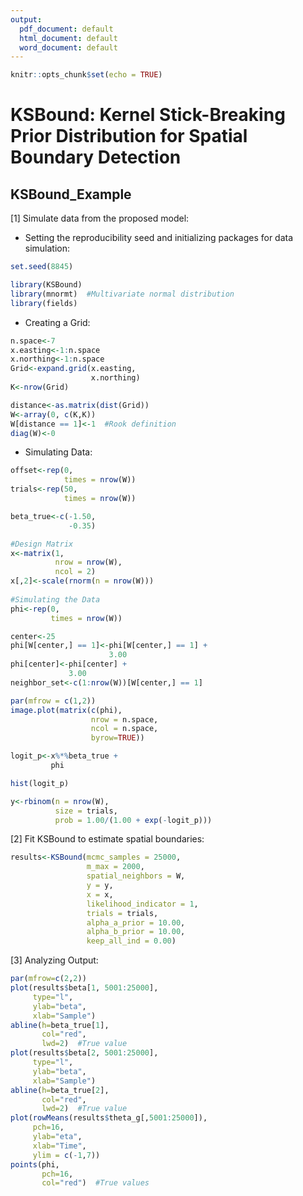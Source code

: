 ```yaml
---
output:
  pdf_document: default
  html_document: default
  word_document: default
---
```

```r
knitr::opts_chunk$set(echo = TRUE)
```
# KSBound: Kernel Stick-Breaking Prior Distribution for Spatial Boundary Detection

## KSBound_Example

[1] Simulate data from the proposed model:

* Setting the reproducibility seed and initializing packages for data simulation: 
```r
set.seed(8845)

library(KSBound)  
library(mnormt)  #Multivariate normal distribution
library(fields)
```

* Creating a Grid:
```r
n.space<-7
x.easting<-1:n.space
x.northing<-1:n.space
Grid<-expand.grid(x.easting,
                  x.northing)
K<-nrow(Grid)

distance<-as.matrix(dist(Grid))
W<-array(0, c(K,K))
W[distance == 1]<-1  #Rook definition
diag(W)<-0
```

* Simulating Data:
```r
offset<-rep(0,
            times = nrow(W))
trials<-rep(50,
            times = nrow(W))

beta_true<-c(-1.50,
             -0.35)

#Design Matrix
x<-matrix(1,
          nrow = nrow(W),
          ncol = 2)
x[,2]<-scale(rnorm(n = nrow(W)))
  
#Simulating the Data
phi<-rep(0,
         times = nrow(W))

center<-25
phi[W[center,] == 1]<-phi[W[center,] == 1] + 
                      3.00
phi[center]<-phi[center] + 
             3.00  
neighbor_set<-c(1:nrow(W))[W[center,] == 1]   

par(mfrow = c(1,2))
image.plot(matrix(c(phi), 
                  nrow = n.space,
                  ncol = n.space, 
                  byrow=TRUE))

logit_p<-x%*%beta_true + 
         phi

hist(logit_p)

y<-rbinom(n = nrow(W),
          size = trials,
          prob = 1.00/(1.00 + exp(-logit_p))) 
```

[2] Fit KSBound to estimate spatial boundaries:

```r
results<-KSBound(mcmc_samples = 25000,
                 m_max = 2000,
                 spatial_neighbors = W,
                 y = y,
                 x = x, 
                 likelihood_indicator = 1,
                 trials = trials,
                 alpha_a_prior = 10.00,
                 alpha_b_prior = 10.00,
                 keep_all_ind = 0.00)
```

[3]  Analyzing Output:

```r
par(mfrow=c(2,2))
plot(results$beta[1, 5001:25000], 
     type="l",
     ylab="beta",
     xlab="Sample")
abline(h=beta_true[1],
       col="red",
       lwd=2)  #True value
plot(results$beta[2, 5001:25000], 
     type="l",
     ylab="beta",
     xlab="Sample")
abline(h=beta_true[2],
       col="red",
       lwd=2)  #True value
plot(rowMeans(results$theta_g[,5001:25000]), 
     pch=16,
     ylab="eta",
     xlab="Time",
     ylim = c(-1,7))
points(phi, 
       pch=16, 
       col="red")  #True values
```